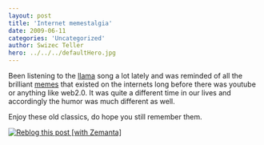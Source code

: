 ```yaml
---
layout: post
title: 'Internet memestalgia'
date: 2009-06-11
categories: 'Uncategorized'
author: Swizec Teller
hero: ../../../defaultHero.jpg
---
```

Been listening to the [llama](http://en.wikipedia.org/wiki/Llama "Llama") song a lot lately and was reminded of all the brilliant [memes](http://en.wikipedia.org/wiki/Meme "Meme") that existed on the internets long before there was youtube or anything like web2.0. It was quite a different time in our lives and accordingly the humor was much different as well.



Enjoy these old classics, do hope you still remember them.

















[![Reblog this post \[with Zemanta\]](http://img.zemanta.com/reblog_e.png?x-id=421cb74e-e79f-4d65-b005-67750ae98be1)](http://reblog.zemanta.com/zemified/421cb74e-e79f-4d65-b005-67750ae98be1/ "Reblog this post \[with Zemanta]")